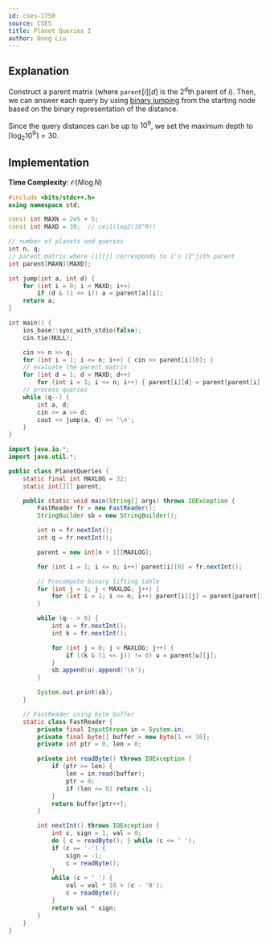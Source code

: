 ```yaml
---
id: cses-1750
source: CSES
title: Planet Queries I
author: Dong Liu
---
```


## Explanation

Construct a parent matrix (where $\texttt{parent}[i][d]$ is the $2^d$th parent
of $i$). Then, we can answer each query by using
[binary jumping](/plat/bin-jump) from the starting node based on the binary
representation of the distance.

Since the query distances can be up to $10^9$, we set the maximum depth to
$\lceil{\log_2{10^9}}\rceil = 30$.

## Implementation

**Time Complexity**: $\mathcal{O}(N\log N)$

<LanguageSection>
<CPPSection>

```cpp
#include <bits/stdc++.h>
using namespace std;

const int MAXN = 2e5 + 5;
const int MAXD = 30;  // ceil(log2(10^9))

// number of planets and queries
int n, q;
// parent matrix where [i][j] corresponds to i's (2^j)th parent
int parent[MAXN][MAXD];

int jump(int a, int d) {
	for (int i = 0; i < MAXD; i++)
		if (d & (1 << i)) a = parent[a][i];
	return a;
}

int main() {
	ios_base::sync_with_stdio(false);
	cin.tie(NULL);

	cin >> n >> q;
	for (int i = 1; i <= n; i++) { cin >> parent[i][0]; }
	// evaluate the parent matrix
	for (int d = 1; d < MAXD; d++)
		for (int i = 1; i <= n; i++) { parent[i][d] = parent[parent[i][d - 1]][d - 1]; }
	// process queries
	while (q--) {
		int a, d;
		cin >> a >> d;
		cout << jump(a, d) << '\n';
	}
}
```

</CPPSection>

<JavaSection>

```java
import java.io.*;
import java.util.*;

public class PlanetQueries {
	static final int MAXLOG = 32;
	static int[][] parent;

	public static void main(String[] args) throws IOException {
		FastReader fr = new FastReader();
		StringBuilder sb = new StringBuilder();

		int n = fr.nextInt();
		int q = fr.nextInt();

		parent = new int[n + 1][MAXLOG];

		for (int i = 1; i <= n; i++) parent[i][0] = fr.nextInt();

		// Precompute binary lifting table
		for (int j = 1; j < MAXLOG; j++) {
			for (int i = 1; i <= n; i++) parent[i][j] = parent[parent[i][j - 1]][j - 1];
		}

		while (q-- > 0) {
			int u = fr.nextInt();
			int k = fr.nextInt();

			for (int j = 0; j < MAXLOG; j++) {
				if ((k & (1 << j)) != 0) u = parent[u][j];
			}
			sb.append(u).append('\n');
		}

		System.out.print(sb);
	}

	// FastReader using byte buffer
	static class FastReader {
		private final InputStream in = System.in;
		private final byte[] buffer = new byte[1 << 16];
		private int ptr = 0, len = 0;

		private int readByte() throws IOException {
			if (ptr >= len) {
				len = in.read(buffer);
				ptr = 0;
				if (len <= 0) return -1;
			}
			return buffer[ptr++];
		}

		int nextInt() throws IOException {
			int c, sign = 1, val = 0;
			do { c = readByte(); } while (c <= ' ');
			if (c == '-') {
				sign = -1;
				c = readByte();
			}
			while (c > ' ') {
				val = val * 10 + (c - '0');
				c = readByte();
			}
			return val * sign;
		}
	}
}
```
</JavaSection>

</LanguageSection>
